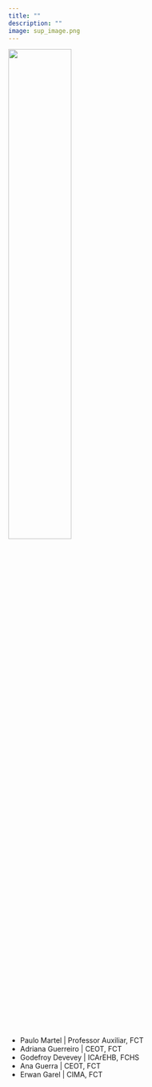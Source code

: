 ```yaml
---
title: ""
description: ""
image: sup_image.png
---
```


![](sup_image.png){width=50%}

- Paulo Martel | Professor Auxiliar, FCT
- Adriana Guerreiro | CEOT, FCT
- Godefroy Devevey | ICArEHB, FCHS
- Ana Guerra | CEOT, FCT
- Erwan Garel | CIMA, FCT



